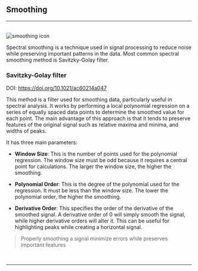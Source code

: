 
## Smoothing
<hr />
<br />
<Image src={`${imagePath}smoothing_icon.svg`} alt="smoothing icon" width={65} height={65} />

Spectral smoothing is a technique used in signal processing to reduce noise while preserving important patterns in the data. Most common spectral smoothing method is Savitzky-Golay filter.

### Savitzky-Golay filter

DOI: https://doi.org/10.1021/ac60214a047

This method is a filter used for smoothing data, particularly useful in spectral analysis. It works by performing a local polynomial regression on a series of equally spaced data points to determine the smoothed value for each point. The main advantage of this approach is that it tends to preserve features of the original signal such as relative maxima and minima, and widths of peaks.

It has three main parameters:

- **Window Size**: This is the number of points used for the polynomial regression. The window size must be odd because it requires a central point for calculations. The larger the window size, the higher the smoothing.

- **Polynomial Order**: This is the degree of the polynomial used for the regression. It must be less than the window size. The lower the polynomial order, the higher the smoothing.

- **Derivative Order**: This specifies the order of the derivative of the smoothed signal. A derivative order of 0 will simply smooth the signal, while higher derivative orders will alter it. This can be useful for highlighting peaks while creating a horizontal signal.
  
> Properly smoothing a signal minimize errors while preserves important features
>

<br />
<hr />
<br />
<ImageLink href="/preprocessing/baseline_correction" image={{alt: "baseline correction icon",src: `${imagePath}baseline_icon.svg`}} text="Baseline correction" />
<br />
<ImageLink href="/preprocessing/standardization" image={{alt: "standardization icon", src: `${imagePath}standardization_icon.svg`}} text="Standarization" />
<br />
<ImageLink href="/preprocessing/normalization" image={{alt: "normalization icon", src: `${imagePath}normalization_icon.svg`}} text="Normalization" />
<br />
<ImageLink href="/preprocessing/offset" image={{alt: "offset icon", src: `${imagePath}offset_icon.svg`}} text="Offset" />
<br />
<ImageLink href="/preprocessing/peak_detection" image={{alt: "peak detection icon", src: `${imagePath}peak_detection_icon.svg`}} text="Peak detection" />